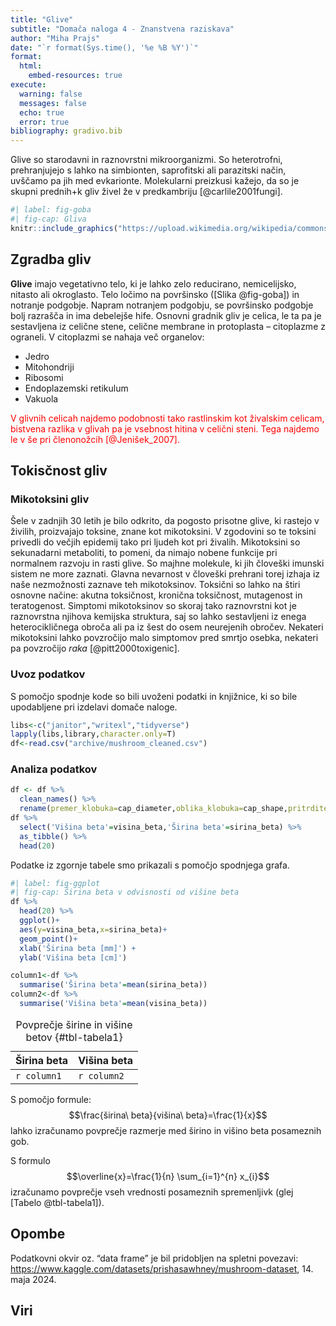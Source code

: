 ```yaml
---
title: "Glive"
subtitle: "Domača naloga 4 - Znanstvena raziskava"
author: "Miha Prajs"
date: "`r format(Sys.time(), '%e %B %Y')`"
format: 
  html:
    embed-resources: true
execute: 
  warning: false
  messages: false
  echo: true
  error: true
bibliography: gradivo.bib
---
```

Glive so starodavni in raznovrstni mikroorganizmi. So heterotrofni, prehranjujejo s lahko na simbionten, saprofitski ali parazitski način, uvščamo pa jih med evkarionte. Molekularni preizkusi kažejo, da so je skupni prednih+k gliv živel že v predkambriju [@carlile2001fungi].
```r
#| label: fig-goba
#| fig-cap: Gliva
knitr::include_graphics("https://upload.wikimedia.org/wikipedia/commons/thumb/d/dd/Omphalotus_nidiformis_Binnamittalong_2_email.jpg/220px-Omphalotus_nidiformis_Binnamittalong_2_email.jpg")

```

## Zgradba gliv
**Glive** imajo vegetativno telo, ki je lahko zelo reducirano, nemicelijsko, nitasto ali okroglasto. Telo ločimo na površinsko ([Slika @fig-goba]) in notranje podgobje. Napram notranjem podgobju, se površinsko podgobje bolj razrašča in ima debelejše hife. Osnovni gradnik gliv je celica, le ta pa je sestavljena iz celične stene, celične membrane in protoplasta – citoplazme z ograneli. V citoplazmi se nahaja več organelov:

 - Jedro
 - Mitohondriji
 - Ribosomi
 - Endoplazemski retikulum
 - Vakuola

<p style="color:red">V glivnih celicah najdemo podobnosti tako rastlinskim kot živalskim celicam, bistvena razlika v glivah pa je vsebnost hitina v celični steni. Tega najdemo le v še pri členonožcih [@Jenišek_2007].</p>

## Tokisčnost gliv

### Mikotoksini gliv
Šele v zadnjih 30 letih je bilo odkrito, da pogosto prisotne glive, ki rastejo v živilih, proizvajajo toksine, znane kot mikotoksini. V zgodovini so te toksini privedli do večjih epidemij tako pri ljudeh kot pri živalih. Mikotoksini so sekunadarni metaboliti, to pomeni, da nimajo nobene funkcije pri normalnem razvoju in rasti glive. So majhne molekule, ki jih človeški imunski sistem ne more zaznati. Glavna nevarnost v človeški prehrani torej izhaja iz naše nezmožnosti zaznave teh mikotoksinov. Toksični so lahko na štiri osnovne načine: akutna toksičnost, kronična toksičnost, mutagenost in teratogenost. Simptomi mikotoksinov so skoraj tako raznovrstni kot je raznovrstna njihova kemijska struktura, saj so lahko sestavljeni iz enega heterocikličnega obroča ali pa iz šest do osem neurejenih obročev. Nekateri mikotoksini lahko povzročijo malo simptomov pred smrtjo osebka, nekateri pa povzročijo *raka* [@pitt2000toxigenic].

### Uvoz podatkov
S pomočjo spodnje kode so bili uvoženi podatki in knjižnice, ki so bile upodabljene pri izdelavi domače naloge.
```r
libs<-c("janitor","writexl","tidyverse")
lapply(libs,library,character.only=T)
df<-read.csv("archive/mushroom_cleaned.csv")
```


### Analiza podatkov
```r
df <- df %>%
  clean_names() %>%
  rename(premer_klobuka=cap_diameter,oblika_klobuka=cap_shape,pritrditev_hif=gill_attachment,barva_hif=gill_color,visina_beta=stem_height,sirina_beta=stem_width,barva_beta=stem_color,sezona=season,strupenost=class)
df %>%
  select('Višina beta'=visina_beta,'Širina beta'=sirina_beta) %>%
  as_tibble() %>%
  head(20)
```
Podatke iz zgornje tabele smo prikazali s pomočjo spodnjega grafa.

```r
#| label: fig-ggplot
#| fig-cap: Širina beta v odvisnosti od višine beta
df %>%
  head(20) %>%
  ggplot()+
  aes(y=visina_beta,x=sirina_beta)+
  geom_point()+
  xlab('Širina beta [mm]') +
  ylab('Višina beta [cm]')
```
```r
column1<-df %>%
  summarise('Širina beta'=mean(sirina_beta))
column2<-df %>%
  summarise('Višina beta'=mean(visina_beta))
```
|Širina beta|Višina beta|
|-----------|-----------|
|`r column1`|`r column2`|
: Povprečje širine in višine betov {#tbl-tabela1}

S pomočjo formule: $$\frac{širina\ beta}{višina\ beta}=\frac{1}{x}$$ lahko izračunamo povprečje razmerje med širino in višino beta posameznih gob. 

S formulo $$\overline{x}=\frac{1}{n} \sum_{i=1}^{n} x_{i}$$ izračunamo povprečje vseh vrednosti posameznih spremenljivk (glej [Tabelo @tbl-tabela1]).

## Opombe
Podatkovni okvir oz. "data frame" je bil pridobljen na spletni povezavi: <https://www.kaggle.com/datasets/prishasawhney/mushroom-dataset>, 14. maja 2024.

## Viri
